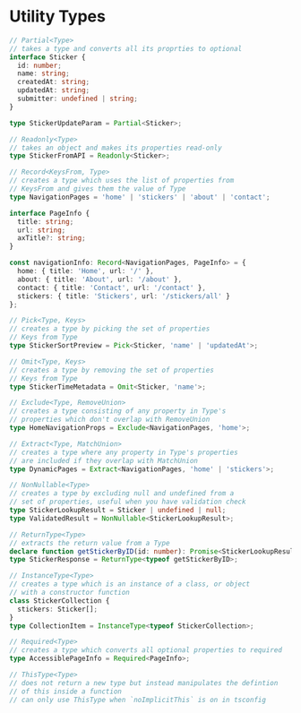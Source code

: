 
<Meta title="typescript/utility types" />

# Utility Types

```ts
// Partial<Type>
// takes a type and converts all its proprties to optional
interface Sticker {
  id: number;
  name: string;
  createdAt: string;
  updatedAt: string;
  submitter: undefined | string;
}

type StickerUpdateParam = Partial<Sticker>;

// Readonly<Type>
// takes an object and makes its properties read-only
type StickerFromAPI = Readonly<Sticker>;

// Record<KeysFrom, Type>
// creates a type which uses the list of properties from
// KeysFrom and gives them the value of Type
type NavigationPages = 'home' | 'stickers' | 'about' | 'contact';

interface PageInfo {
  title: string;
  url: string;
  axTitle?: string;
}

const navigationInfo: Record<NavigationPages, PageInfo> = {
  home: { title: 'Home', url: '/' },
  about: { title: 'About', url: '/about' },
  contact: { title: 'Contact', url: '/contact' },
  stickers: { title: 'Stickers', url: '/stickers/all' }
};

// Pick<Type, Keys>
// creates a type by picking the set of properties
// Keys from Type
type StickerSortPreview = Pick<Sticker, 'name' | 'updatedAt'>;

// Omit<Type, Keys>
// creates a type by removing the set of properties
// Keys from Type
type StickerTimeMetadata = Omit<Sticker, 'name'>;

// Exclude<Type, RemoveUnion>
// creates a type consisting of any property in Type's
// properties which don't overlap with RemoveUnion
type HomeNavigationProps = Exclude<NavigationPages, 'home'>;

// Extract<Type, MatchUnion>
// creates a type where any property in Type's properties
// are included if they overlap with MatchUnion
type DynamicPages = Extract<NavigationPages, 'home' | 'stickers'>;

// NonNullable<Type>
// creates a type by excluding null and undefined from a
// set of properties, useful when you have validation check
type StickerLookupResult = Sticker | undefined | null;
type ValidatedResult = NonNullable<StickerLookupResult>;

// ReturnType<Type>
// extracts the return value from a Type
declare function getStickerByID(id: number): Promise<StickerLookupResult>;
type StickerResponse = ReturnType<typeof getStickerByID>;

// InstanceType<Type>
// creates a type which is an instance of a class, or object
// with a constructor function
class StickerCollection {
  stickers: Sticker[];
}
type CollectionItem = InstanceType<typeof StickerCollection>;

// Required<Type>
// creates a type which converts all optional properties to required
type AccessiblePageInfo = Required<PageInfo>;

// ThisType<Type>
// does not return a new type but instead manipulates the defintion
// of this inside a function
// can only use ThisType when `noImplicitThis` is on in tsconfig
```
